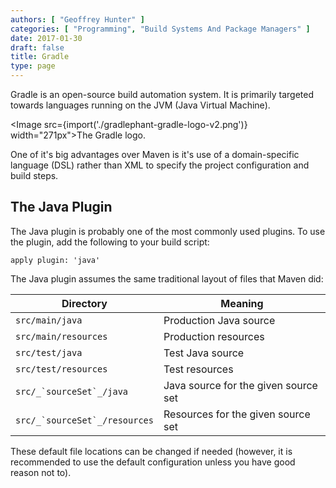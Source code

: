 ```yaml
---
authors: [ "Geoffrey Hunter" ]
categories: [ "Programming", "Build Systems And Package Managers" ]
date: 2017-01-30
draft: false
title: Gradle
type: page
---
```



Gradle is an open-source build automation system. It is primarily targeted towards languages running on the JVM (Java Virtual Machine).

<Image src={import('./gradlephant-gradle-logo-v2.png')} width="271px">The Gradle logo.</Image>

One of it's big advantages over Maven is it's use of a domain-specific language (DSL) rather than XML to specify the project configuration and build steps.

## The Java Plugin

The Java plugin is probably one of the most commonly used plugins. To use the plugin, add the following to your build script:

```
apply plugin: 'java'
```

The Java plugin assumes the same traditional layout of files that Maven did:

<table>
    <thead>
        <tr>
            <th>Directory</th>
            <th>Meaning</th>
        </tr>
    </thead>
<tbody >
<tr>
<td><code>src/main/java</code></td>
<td>Production Java source</td>
</tr>
<tr>
<td><code>src/main/resources</code></td>
<td>Production resources</td>
</tr>
<tr>
<td><code>src/test/java</code></td>
<td>Test Java source</td>
</tr>
<tr>
<td><code>src/test/resources</code></td>
<td>Test resources</td>
</tr>
<tr>
<td><code>src/_`sourceSet`_/java</code></td>
<td>Java source for the given source set</td>
</tr>
<tr>
<td><code>src/_`sourceSet`_/resources</code></td>
<td>Resources for the given source set</td>
</tr>
</tbody>
</table>

These default file locations can be changed if needed (however, it is recommended to use the default configuration unless you have good reason not to).
